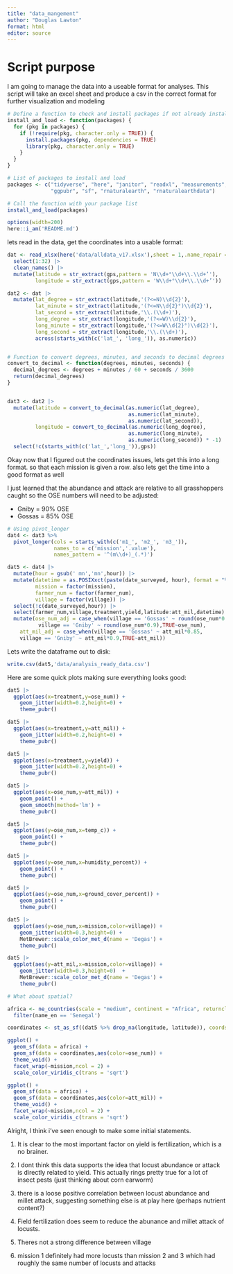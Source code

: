 ```yaml
---
title: "data_mangement"
author: "Douglas Lawton"
format: html
editor: source
---
```


# Script purpose

I am going to manage the data into a useable format for analyses. This script will take an excel sheet and produce a csv in the correct format for further visualization and modeling

```r

# Define a function to check and install packages if not already installed
install_and_load <- function(packages) {
  for (pkg in packages) {
    if (!require(pkg, character.only = TRUE)) {
      install.packages(pkg, dependencies = TRUE)
      library(pkg, character.only = TRUE)
    }
  }
}

# List of packages to install and load
packages <- c("tidyverse", "here", "janitor", "readxl", "measurements", 
              "ggpubr", "sf", "rnaturalearth", "rnaturalearthdata")

# Call the function with your package list
install_and_load(packages)

options(width=200)
here::i_am('README.md')
```


lets read in the data, get the coordinates into a usable format:

```r



dat <- read_xlsx(here('data/alldata_v17.xlsx'),sheet = 1,.name_repair = 'minimal') |>
  select(1:32) |>
  clean_names() |>
  mutate(latitude = str_extract(gps,pattern = 'N\\d+°\\d+\\.\\d+’'),
         longitude = str_extract(gps,pattern = 'W\\d+°\\d+\\.\\d+’'))

dat2 <- dat |>
  mutate(lat_degree = str_extract(latitude,'(?<=N)\\d{2}'),
         lat_minute = str_extract(latitude,'(?<=N\\d{2}°)\\d{2}'),
         lat_second = str_extract(latitude,'\\.(\\d+)'),
         long_degree = str_extract(longitude,'(?<=W)\\d{2}'),
         long_minute = str_extract(longitude,'(?<=W\\d{2}°)\\d{2}'),
         long_second = str_extract(longitude,'\\.(\\d+)'),
         across(starts_with(c('lat_', 'long_')), as.numeric))


# Function to convert degrees, minutes, and seconds to decimal degrees
convert_to_decimal <- function(degrees, minutes, seconds) {
  decimal_degrees <- degrees + minutes / 60 + seconds / 3600
  return(decimal_degrees)
}


dat3 <- dat2 |>
  mutate(latitude = convert_to_decimal(as.numeric(lat_degree),
                                       as.numeric(lat_minute),
                                       as.numeric(lat_second)),
         longitude = convert_to_decimal(as.numeric(long_degree),
                                       as.numeric(long_minute),
                                       as.numeric(long_second)) * -1) |>
  select(!c(starts_with(c('lat_','long_')),gps))


```


Okay now that I figured out the coordinates issues, lets get this into a long format. so that each mission is given a row. also lets get the time into a good format as well

I just learned that the abundance and attack are relative to all grasshoppers caught so the OSE numbers will need to be adjusted:

- Gniby = 90% OSE
- Gossas = 85% OSE




```r

# Using pivot_longer
dat4 <- dat3 %>%
  pivot_longer(cols = starts_with(c('m1_', 'm2_', 'm3_')), 
               names_to = c('mission','.value'), 
               names_pattern = '^(m\\d+)_(.*)')

dat5 <- dat4 |>
  mutate(hour = gsub(' mn','mn',hour)) |>
  mutate(datetime = as.POSIXxct(paste(date_surveyed, hour), format = "%Y-%m-%d %Hh %Mmn"),
         mission = factor(mission),
         farmer_num = factor(farmer_num),
         village = factor(village)) |>
  select(!c(date_surveyed,hour)) |>
  select(farmer_num,village,treatment,yield,latitude:att_mil,datetime) |>
  mutate(ose_num_adj = case_when(village == 'Gossas' ~ round(ose_num*0.85),
          village == 'Gniby' ~ round(ose_num*0.9),TRUE~ose_num),
    att_mil_adj = case_when(village == 'Gossas' ~ att_mil*0.85,
    village == 'Gniby' ~ att_mil*0.9,TRUE~att_mil))

```

Lets write the dataframe out to disk:

```r

write.csv(dat5,'data/analysis_ready_data.csv')

```



Here are some quick plots making sure everything looks good:


```r

dat5 |>
  ggplot(aes(x=treatment,y=ose_num)) +
    geom_jitter(width=0.2,height=0) +
    theme_pubr()

dat5 |>
  ggplot(aes(x=treatment,y=att_mil)) +
    geom_jitter(width=0.2,height=0) +
    theme_pubr()

dat5 |>
  ggplot(aes(x=treatment,y=yield)) +
    geom_jitter(width=0.2,height=0) +
    theme_pubr()

dat5 |>
  ggplot(aes(x=ose_num,y=att_mil)) +
    geom_point() +
    geom_smooth(method='lm') +
    theme_pubr()

dat5 |>
  ggplot(aes(y=ose_num,x=temp_c)) +
    geom_point() +
    theme_pubr()

dat5 |>
  ggplot(aes(y=ose_num,x=humidity_percent)) +
    geom_point() +
    theme_pubr()

dat5 |>
  ggplot(aes(y=ose_num,x=ground_cover_percent)) +
    geom_point() +
    theme_pubr()

dat5 |>
  ggplot(aes(y=ose_num,x=mission,color=village)) +
    geom_jitter(width=0.3,height=0) +
    MetBrewer::scale_color_met_d(name = 'Degas') +
    theme_pubr()

dat5 |>
  ggplot(aes(y=att_mil,x=mission,color=village)) +
    geom_jitter(width=0.3,height=0)  +
    MetBrewer::scale_color_met_d(name = 'Degas') +
    theme_pubr()

# What about spatial?

africa <- ne_countries(scale = "medium", continent = "Africa", returnclass = "sf") |>
  filter(name_en == 'Senegal')

coordinates <- st_as_sf((dat5 %>% drop_na(longitude, latitude)), coords = c("longitude", "latitude"), crs = 4326)

ggplot() +
  geom_sf(data = africa) +
  geom_sf(data = coordinates,aes(color=ose_num)) +
  theme_void() +
  facet_wrap(~mission,ncol = 2) +
  scale_color_viridis_c(trans = 'sqrt')

ggplot() +
  geom_sf(data = africa) +
  geom_sf(data = coordinates,aes(color=att_mil)) +
  theme_void() +
  facet_wrap(~mission,ncol = 2) +
  scale_color_viridis_c(trans = 'sqrt')

```



Alright, I think i've seen enough to make some initial statements.

1) It is clear to the most important factor on yield is fertilization, which is a no brainer.

2) I dont think this data supports the idea that locust abundance or attack is directly related to yield. This actually rings pretty true for a lot of insect pests (just thinking about corn earworm)

3) there is a loose positive correlation between locust abundance and millet attack, suggesting something else is at play here (perhaps nutrient content?)

4) Field fertilization does seem to reduce the abunance and millet attack of locusts. 

5) Theres not a strong difference between village

6) mission 1 definitely had more locusts than mission 2 and 3 which had roughly the same number of locusts and attacks
